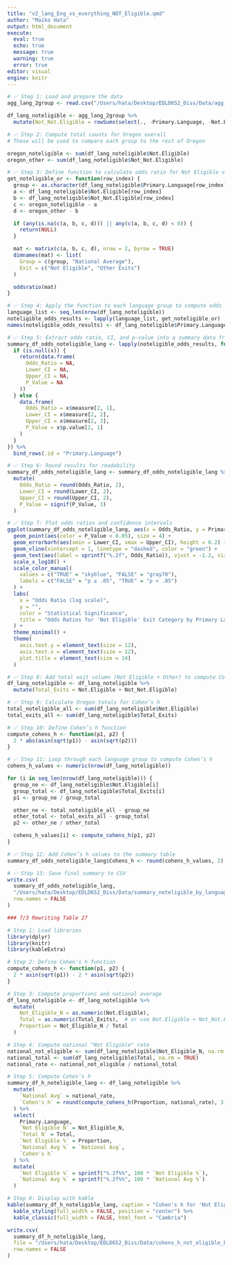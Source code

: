 ```yaml
---
title: "v2_lang_Eng_vs_everything_NOT_Eligible.qmd"
author: "Maiko Hata"
output: html_document
execute: 
  eval: true 
  echo: true
  message: true 
  warning: true
  error: true
editor: visual
engine: knitr
---
```


```r
# ✅ Step 1: Load and prepare the data
agg_lang_2group <- read.csv("/Users/hata/Desktop/EDLD652_Diss/Data/agg_lang_2group.csv")

df_lang_noteligible <- agg_lang_2group %>%
  mutate(Not_Not.Eligible = rowSums(select(., -Primary.Language, -Not.Eligible)))  # Total exits excluding Not Eligible

```

```r
# ✅ Step 2: Compute total counts for Oregon overall
# These will be used to compare each group to the rest of Oregon

oregon_noteligible <- sum(df_lang_noteligible$Not.Eligible)
oregon_other <- sum(df_lang_noteligible$Not_Not.Eligible)

```

```r
# ✅ Step 3: Define function to calculate odds ratio for Not Eligible vs rest of Oregon
get_noteligible_or <- function(row_index) {
  group <- as.character(df_lang_noteligible$Primary.Language[row_index])
  a <- df_lang_noteligible$Not.Eligible[row_index]
  b <- df_lang_noteligible$Not_Not.Eligible[row_index]
  c <- oregon_noteligible - a
  d <- oregon_other - b

  if (any(is.na(c(a, b, c, d))) || any(c(a, b, c, d) < 0)) {
    return(NULL)
  }

  mat <- matrix(c(a, b, c, d), nrow = 2, byrow = TRUE)
  dimnames(mat) <- list(
    Group = c(group, "National Average"),
    Exit = c("Not Eligible", "Other Exits")
  )

  oddsratio(mat)
}

```

```r
# ✅ Step 4: Apply the function to each language group to compute odds ratios
language_list <- seq_len(nrow(df_lang_noteligible))
noteligible_odds_results <- lapply(language_list, get_noteligible_or)
names(noteligible_odds_results) <- df_lang_noteligible$Primary.Language

```

```r
# ✅ Step 5: Extract odds ratio, CI, and p-value into a summary data frame
summary_df_odds_noteligible_lang <- lapply(noteligible_odds_results, function(x) {
  if (is.null(x)) {
    return(data.frame(
      Odds_Ratio = NA,
      Lower_CI = NA,
      Upper_CI = NA,
      P_Value = NA
    ))
  } else {
    data.frame(
      Odds_Ratio = x$measure[2, 1],
      Lower_CI = x$measure[2, 2],
      Upper_CI = x$measure[2, 3],
      P_Value = x$p.value[2, 1]
    )
  }
}) %>%
  bind_rows(.id = "Primary.Language")

```

```r
# ✅ Step 6: Round results for readability
summary_df_odds_noteligible_lang <- summary_df_odds_noteligible_lang %>%
  mutate(
    Odds_Ratio = round(Odds_Ratio, 2),
    Lower_CI = round(Lower_CI, 2),
    Upper_CI = round(Upper_CI, 2),
    P_Value = signif(P_Value, 3)
  )

```

```r
# ✅ Step 7: Plot odds ratios and confidence intervals
ggplot(summary_df_odds_noteligible_lang, aes(x = Odds_Ratio, y = Primary.Language)) +
  geom_point(aes(color = P_Value < 0.05), size = 4) +
  geom_errorbarh(aes(xmin = Lower_CI, xmax = Upper_CI), height = 0.2) +
  geom_vline(xintercept = 1, linetype = "dashed", color = "green") +
  geom_text(aes(label = sprintf("%.2f", Odds_Ratio)), vjust = -1.2, size = 3.5) +
  scale_x_log10() +
  scale_color_manual(
    values = c("TRUE" = "skyblue", "FALSE" = "gray70"),
    labels = c("FALSE" = "p ≥ .05", "TRUE" = "p < .05")
  ) +
  labs(
    x = "Odds Ratio (log scale)",
    y = "",
    color = "Statistical Significance",
    title = "Odds Ratios for 'Not Eligible' Exit Category by Primary Language (Oregon)"
  ) +
  theme_minimal() +
  theme(
    axis.text.y = element_text(size = 12),
    axis.text.x = element_text(size = 12),
    plot.title = element_text(size = 14)
  )

```

```r
# ✅ Step 8: Add total exit column (Not Eligible + Other) to compute Cohen’s h
df_lang_noteligible <- df_lang_noteligible %>%
  mutate(Total_Exits = Not.Eligible + Not_Not.Eligible)

```

```r
# ✅ Step 9: Calculate Oregon totals for Cohen’s h
total_noteligible_all <- sum(df_lang_noteligible$Not.Eligible)
total_exits_all <- sum(df_lang_noteligible$Total_Exits)

```

```r
# ✅ Step 10: Define Cohen’s h function
compute_cohens_h <- function(p1, p2) {
  2 * abs(asin(sqrt(p1)) - asin(sqrt(p2)))
}

```

```r
# ✅ Step 11: Loop through each language group to compute Cohen’s h
cohens_h_values <- numeric(nrow(df_lang_noteligible))

for (i in seq_len(nrow(df_lang_noteligible))) {
  group_ne <- df_lang_noteligible$Not.Eligible[i]
  group_total <- df_lang_noteligible$Total_Exits[i]
  p1 <- group_ne / group_total

  other_ne <- total_noteligible_all - group_ne
  other_total <- total_exits_all - group_total
  p2 <- other_ne / other_total

  cohens_h_values[i] <- compute_cohens_h(p1, p2)
}

```

```r
# ✅ Step 12: Add Cohen’s h values to the summary table
summary_df_odds_noteligible_lang$Cohens_h <- round(cohens_h_values, 2)

```

```r
# ✅ Step 13: Save final summary to CSV
write.csv(
  summary_df_odds_noteligible_lang,
  "/Users/hata/Desktop/EDLD652_Diss/Data/summary_noteligible_by_language.csv",
  row.names = FALSE
)

```

```r
### 7/3 Rewriting Table 27

# Step 1: Load libraries
library(dplyr)
library(knitr)
library(kableExtra)

# Step 2: Define Cohen's h function
compute_cohens_h <- function(p1, p2) {
  2 * asin(sqrt(p1)) - 2 * asin(sqrt(p2))
}

# Step 3: Compute proportions and national average
df_lang_noteligible <- df_lang_noteligible %>%
  mutate(
    Not_Eligible_N = as.numeric(Not.Eligible),
    Total = as.numeric(Total_Exits),  # or use Not.Eligible + Not_Not.Eligible
    Proportion = Not_Eligible_N / Total
  )

# Step 4: Compute national "Not Eligible" rate
national_not_eligible <- sum(df_lang_noteligible$Not_Eligible_N, na.rm = TRUE)
national_total <- sum(df_lang_noteligible$Total, na.rm = TRUE)
national_rate <- national_not_eligible / national_total

# Step 5: Compute Cohen’s h
summary_df_h_noteligible_lang <- df_lang_noteligible %>%
  mutate(
    `National Avg` = national_rate,
    `Cohen's h` = round(compute_cohens_h(Proportion, national_rate), 3)
  ) %>%
  select(
    Primary.Language,
    `Not Eligible N` = Not_Eligible_N,
    `Total N` = Total,
    `Not Eligible %` = Proportion,
    `National Avg %` = `National Avg`,
    `Cohen's h`
  ) %>%
  mutate(
    `Not Eligible %` = sprintf("%.2f%%", 100 * `Not Eligible %`),
    `National Avg %` = sprintf("%.2f%%", 100 * `National Avg %`)
  )

# Step 6: Display with kable
kable(summary_df_h_noteligible_lang, caption = "Cohen's h for 'Not Eligible' Exit Rates by Primary Language (Oregon)") %>%
  kable_styling(full_width = FALSE, position = "center") %>%
  kable_classic(full_width = FALSE, html_font = "Cambria")

```

```r
write.csv(
  summary_df_h_noteligible_lang,
  file = "/Users/hata/Desktop/EDLD652_Diss/Data/cohens_h_not_eligible_by_language_OR.csv",
  row.names = FALSE
)

```
